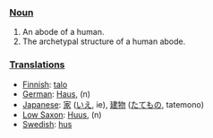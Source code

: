 ===[[Noun]]===
#An abode of a human.
#The archetypal structure of a human abode.

===[[Translation]]s===
*[[Finnish]]: [[talo]]
*[[German]]: [[Haus]], (n)
*[[Japanese]]: [[家]] ([[いえ]], ie), [[建物]] ([[たてもの]], tatemono)
*[[Low Saxon]]: [[Huus]], (n)
*[[Swedish]]: [[hus]]